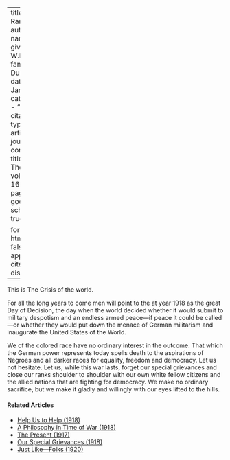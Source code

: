 
---
title: 'Close Ranks'
author:
  - name:
      given: W.E.B.
      family: Du Bois
date: Jan. 1918
categories: 
  - ""
citation: 
  type: article-journal
  container-title: The Crisis
  volume: 16
  issue: 3
  page: 111
google-scholar: true

format:
  html:
    toc: false
    appendix-cite-as: display
---




This is The Crisis of the world.

For all the long years to come men will point to the at year 1918 as the great Day of Decision, the day when the world decided whether it would submit to military despotism and an endless armed peace---if peace it could be called---or whether they would put down the menace of German militarism and inaugurate the United States of the World.



We of the colored race have no ordinary interest in the outcome. That which the German power represents today spells death to the aspirations of Negroes and all darker races for equality, freedom and democracy. Let us not hesitate. Let us, while this war lasts, forget our special grievances and close our ranks shoulder to shoulder with our own white fellow citizens and the allied nations that are fighting for democracy. We make no ordinary sacrifice, but we make it gladly and willingly with our eyes lifted to the hills.

<!-- Similar articles start here -->
<div  class="clear-wrap"></div>

#### Related Articles

* [Help Us to Help (1918)](/Volumes/16/04/help_us.html)
* [A Philosophy in Time of War (1918)](/Volumes/16/04/philosophy_in_time_of_war.html)
* [The Present (1917)](/Volumes/14/04/present.html)
* [Our Special Grievances (1918)](/Volumes/16/05/our_special_greivances.html)
* [Just Like---Folks (1920)](/Volumes/19/05/just_like_folks.html)

<!-- Similar articles end here -->